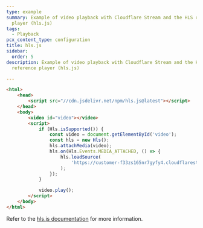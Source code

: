 ```yaml
---
type: example
summary: Example of video playback with Cloudflare Stream and the HLS reference
  player (hls.js)
tags:
  - Playback
pcx_content_type: configuration
title: hls.js
sidebar:
  order: 5
description: Example of video playback with Cloudflare Stream and the HLS
  reference player (hls.js)

---
```


```html
<html>
	<head>
		<script src="//cdn.jsdelivr.net/npm/hls.js@latest"></script>
	</head>
	<body>
		<video id="video"></video>
		<script>
			if (Hls.isSupported()) {
				const video = document.getElementById('video');
				const hls = new Hls();
				hls.attachMedia(video);
				hls.on(Hls.Events.MEDIA_ATTACHED, () => {
					hls.loadSource(
						'https://customer-f33zs165nr7gyfy4.cloudflarestream.com/6b9e68b07dfee8cc2d116e4c51d6a957/manifest/video.m3u8'
					);
				});
			}

			video.play();
		</script>
	</body>
</html>
```

Refer to the [hls.js documentation](https://github.com/video-dev/hls.js/blob/master/docs/API.md) for more information.
